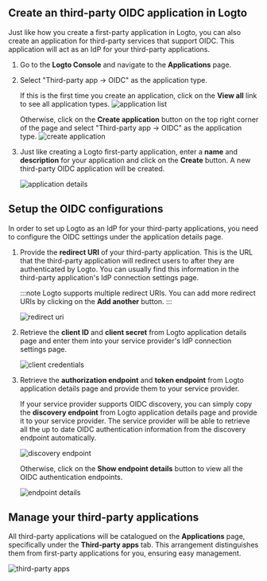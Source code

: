 
## Create an third-party OIDC application in Logto

Just like how you create a first-party application in Logto, you can also create an application for third-party services that support OIDC. This application will act as an IdP for your third-party applications.

1. Go to the **Logto Console** and navigate to the **Applications** page.

2. Select "Third-party app -> OIDC" as the application type.

   If this is the first time you create an application, click on the **View all** link to see all application types.
   ![application list](./assets/application-list.webp)

   Otherwise, click on the **Create application** button on the top right corner of the page and select "Third-party app -> OIDC" as the application type.
   ![create application](./assets/create-application.webp)

3. Just like creating a Logto first-party application, enter a **name** and **description** for your application and click on the **Create** button. A new third-party OIDC application will be created.

   ![application details](./assets/application-details.webp)

## Setup the OIDC configurations

In order to set up Logto as an IdP for your third-party applications, you need to configure the OIDC settings under the application details page.

1. Provide the **redirect URI** of your third-party application. This is the URL that the third-party application will redirect users to after they are authenticated by Logto. You can usually find this information in the third-party application's IdP connection settings page.

   :::note
   Logto supports multiple redirect URIs. You can add more redirect URIs by clicking on the **Add another** button.
   :::

   <img src={RedirectUri} alt="redirect uri" width={500} />

2. Retrieve the **client ID** and **client secret** from Logto application details page and enter them into your service provider's IdP connection settings page.

   <img src={ClientCredentials} alt="client credentials" width={500} />

3. Retrieve the **authorization endpoint** and **token endpoint** from Logto application details page and provide them to your service provider.

   If your service provider supports OIDC discovery, you can simply copy the **discovery endpoint** from Logto application details page and provide it to your service provider. The service provider will be able to retrieve all the up to date OIDC authentication information from the discovery endpoint automatically.

   <img src={DiscoveryEndpoint} alt="discovery endpoint" width={500} />

   Otherwise, click on the **Show endpoint details** button to view all the OIDC authentication endpoints.

   <img src={EndpointDetails} alt="endpoint details" width={500} />

## Manage your third-party applications

All third-party applications will be catalogued on the **Applications** page, specifically under the **Third-party apps** tab. This arrangement distinguishes them from first-party applications for you, ensuring easy management.

![third-party apps](./assets/third-party-apps.webp)
